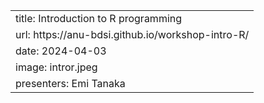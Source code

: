 ---
title: Introduction to R programming
url: https://anu-bdsi.github.io/workshop-intro-R/
date: 2024-04-03
image: intror.jpeg
presenters: Emi Tanaka
---